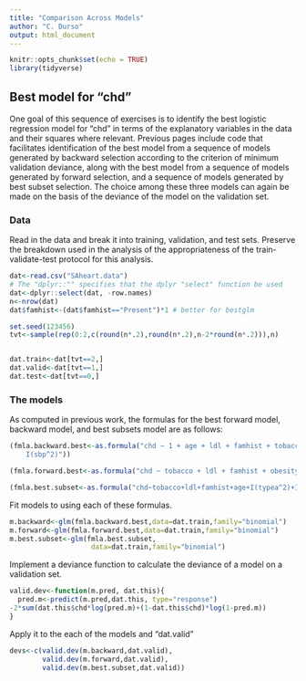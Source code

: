 ---
title: "Comparison Across Models"
author: "C. Durso"
output: html_document
---

```{r setup, include=FALSE}
knitr::opts_chunk$set(echo = TRUE)
library(tidyverse)
```

## Best model for "chd"

One goal of this sequence of exercises is to identify the best logistic regression model for "chd" in terms of the explanatory variables in the data and their squares where relevant. Previous pages include code that facilitates identification of the best model from a sequence of models generated by backward selection according to the criterion of minimum validation deviance, along with the best model from a sequence of models generated by forward selection, and a sequence of models generated by best subset selection. The choice among these three models can again be made on the basis of the deviance of the model on the validation set. 

### Data

Read in the data and break it into training, validation, and test sets. Preserve the breakdown used in the analysis of the appropriateness of the train-validate-test protocol for this analysis. 

```{r}
dat<-read.csv("SAheart.data")
# The "dplyr::"" specifies that the dplyr "select" function be used
dat<-dplyr::select(dat, -row.names) 
n<-nrow(dat)
dat$famhist<-(dat$famhist=="Present")*1 # better for bestglm

set.seed(123456)
tvt<-sample(rep(0:2,c(round(n*.2),round(n*.2),n-2*round(n*.2))),n)


dat.train<-dat[tvt==2,]
dat.valid<-dat[tvt==1,]
dat.test<-dat[tvt==0,]
```

### The models

As computed in previous work, the formulas for the best forward model, backward model, and best subsets model are as follows:


```{r}

(fmla.backward.best<-as.formula("chd ~ 1 + age + ldl + famhist + tobacco + I(typea^2) + I(age^2) + 
    I(sbp^2)"))

(fmla.forward.best<-as.formula("chd ~ tobacco + ldl + famhist + obesity + age + I(typea^2)"))

(fmla.best.subset<-as.formula("chd~tobacco+ldl+famhist+age+I(typea^2)+I(age^2)"))
```
Fit models to using each of these formulas.

```{r}
m.backward<-glm(fmla.backward.best,data=dat.train,family="binomial")
m.forward<-glm(fmla.forward.best,data=dat.train,family="binomial")
m.best.subset<-glm(fmla.best.subset,
                    data=dat.train,family="binomial")
```


Implement a deviance function to calculate the deviance of a model on a validation set.

```{r}
valid.dev<-function(m.pred, dat.this){
  pred.m<-predict(m.pred,dat.this, type="response")
-2*sum(dat.this$chd*log(pred.m)+(1-dat.this$chd)*log(1-pred.m))
}
```

Apply it to the each of the models and "dat.valid"

```{r}
devs<-c(valid.dev(m.backward,dat.valid),
        valid.dev(m.forward,dat.valid),
        valid.dev(m.best.subset,dat.valid))

```





